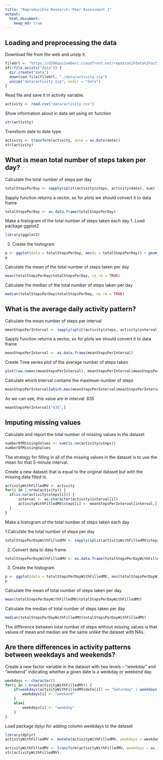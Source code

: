```yaml
---
title: "Reproducible Research: Peer Assessment 1"
output: 
  html_document:
    keep_md: true
---
```



## Loading and preprocessing the data
Download file from the web and unzip it.
```r
fileUrl <- "https://d396qusza40orc.cloudfront.net/repdata%2Fdata%2Factivity.zip"
if(!file.exists("data")) {
  dir.create("data")
  download.file(fileUrl, "./data/activity.zip")
  unzip("data/activity.zip", exdir = "data")
}
```
Read file and save it in activity variable.
```r
activity <- read.csv("data/activity.csv")
```
Show information about in data set using str function
```r
str(activity)
```
Transform date to date type
```r
activity <- transform(activity, date = as.Date(date))
str(activity)
```

## What is mean total number of steps taken per day?
Calculate the total number of steps per day
```r
totalStepsPerDay <- sapply(split(activity$steps, activity$date), sum)
```
Sapply function returns a vector, so for plots we should convert it to data frame
```r
totalStepsPerDay <- as.data.frame(totalStepsPerDay)
```
Make a histogram of the total number of steps taken each day
1. Load package ggplot2
```r
library(ggplot2)
```
2. Create the histogram
```r
p <- ggplot(data = totalStepsPerDay, aes(x = totalStepsPerDay)) + geom_histogram(fill = "green", binwidth = 1000) + labs(x = "Steps", y = "Frequency", title = "Histogram of total steps per day")
p
```

Calculate the mean of the total number of steps taken per day
```r
mean(totalStepsPerDay$totalStepsPerDay, na.rm = TRUE)
```
Calculate the median of the total number of steps taken per day
```r
median(totalStepsPerDay$totalStepsPerDay, na.rm = TRUE)
```
## What is the average daily activity pattern?
Calculate the mean number of steps per interval
```r
meanStepsPerInterval <- sapply(split(activity$steps, activity$interval), mean, na.rm = TRUE)
```
Sapply function returns a vector, so for plots we should convert it to data frame
```r
meanStepsPerInterval <- as.data.frame(meanStepsPerInterval)
```
Create Time series plot of the average number of steps taken
```r
plot(row.names(meanStepsPerInterval), meanStepsPerInterval$meanStepsPerInterval, type = "l", col = "blue", lwd = 2, main = "Average number of steps per interval", xlab = "Interval", ylab = "Average steps")
```

Calculate which interval contains the maximum number of steps
```r
meanStepsPerInterval[which.max(meanStepsPerInterval$meanStepsPerInterval), ]
```
As we can see, this value are in interval: 835
```r
meanStepsPerInterval["835",]
```

## Imputing missing values
Calculate and report the total number of missing values in the dataset 
```r
numberOfMissingValues <- sum(is.na(activity$steps))
numberOfMissingValues
```

The strategy for filling in all of the missing values in the dataset is to use the mean for that 5-minute interval.

Create a new dataset that is equal to the original dataset but with the missing data filled in.
```r
activityWithFilledMV <- activity
for(i in 1:nrow(activity)) {
  if(is.na(activity$steps[i])) {
	  interval <- as.character(activity$interval[i])
	  activityWithFilledMV$steps[i] <- meanStepsPerInterval[interval,]
  }
}
```

Make a histogram of the total number of steps taken each day

1.Calculate the total number of steps per day
```r
totalStepsPerDayWithFilledMV <- sapply(split(activityWithFilledMV$steps, activityWithFilledMV$date), sum)
```
2. Convert data to data frame
```r
totalStepsPerDayWithFilledMV <- as.data.frame(totalStepsPerDayWithFilledMV)
```
3. Create the histogram
```r
p <- ggplot(data = totalStepsPerDayWithFilledMV, aes(totalStepsPerDayWithFilledMV)) + geom_histogram(fill = "lightblue", binwidth = 1000) + labs(x = "Steps", y = "Frequency", title = "Histogram of total steps per day with filled missing values")
p
```

Calculate the mean of total number of steps taken per day
```r
mean(totalStepsPerDayWithFilledMV$totalStepsPerDayWithFilledMV)
```
Calculate the median of total number of steps taken per day
```r
median(totalStepsPerDayWithFilledMV$totalStepsPerDayWithFilledMV)
```
The difference between total number of steps without missing values is that valuea of mean and median are the same unlike the dataset with NAs.

## Are there differences in activity patterns between weekdays and weekends?
Create a new factor variable in the dataset with two levels – “weekday” and “weekend” indicating whether a given date is a weekday or weekend day.
```r
weekdays <- character()
for(i in 1:nrow(activityWithFilledMV)) {
	if(weekdays(activityWithFilledMV$date[i]) == "Saturday" | weekdays(activityWithFilledMV$date[i]) == "Sunday") {
		weekdays[i] <- "weekend"
	}
	else{
		weekdays[i] <- "weekday"
	}
}
```
Load package dplyr for adding column weekdays to the dataset
```r
library(dplyr)
activityWithFilledMV <- mutate(activityWithFilledMV, weekdays = weekdays)

activityWithFilledMV <- transform(activityWithFilledMV, weekdays = as.factor(weekdays))
str(activityWithFilledMV)
```

